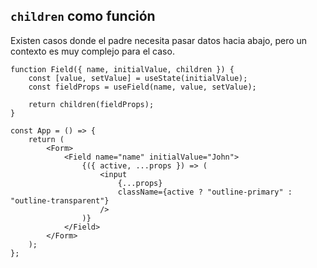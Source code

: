 ## `children` como función

Existen casos donde el padre necesita pasar datos hacia abajo,
pero un contexto es muy complejo para el caso.

```tsx
function Field({ name, initialValue, children }) {
	const [value, setValue] = useState(initialValue);
	const fieldProps = useField(name, value, setValue);

	return children(fieldProps);
}

const App = () => {
	return (
		<Form>
			<Field name="name" initialValue="John">
				{({ active, ...props }) => (
					<input
						{...props}
						className={active ? "outline-primary" : "outline-transparent"}
					/>
				)}
			</Field>
		</Form>
	);
};
```
